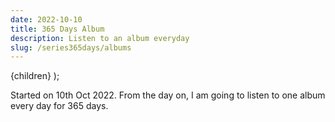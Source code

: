 ```yaml
---
date: 2022-10-10
title: 365 Days Album
description: Listen to an album everyday
slug: /series365days/albums
---
```



  <PostLayout pageContext={pageContext}>{children}</PostLayout>
);

Started on 10th Oct 2022. From the day on, I am going to listen to one album every day for 365 days.
